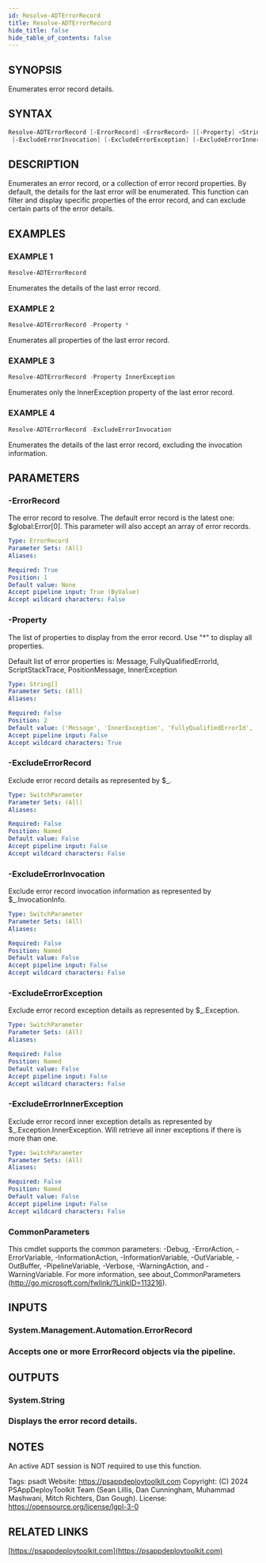```yaml
---
id: Resolve-ADTErrorRecord
title: Resolve-ADTErrorRecord
hide_title: false
hide_table_of_contents: false
---
```


## SYNOPSIS

Enumerates error record details.

## SYNTAX

```powershell
Resolve-ADTErrorRecord [-ErrorRecord] <ErrorRecord> [[-Property] <String[]>] [-ExcludeErrorRecord]
 [-ExcludeErrorInvocation] [-ExcludeErrorException] [-ExcludeErrorInnerException] [<CommonParameters>]
```

## DESCRIPTION

Enumerates an error record, or a collection of error record properties.
By default, the details for the last error will be enumerated.
This function can filter and display specific properties of the error record, and can exclude certain parts of the error details.

## EXAMPLES

### EXAMPLE 1

```powershell
Resolve-ADTErrorRecord
```

Enumerates the details of the last error record.

### EXAMPLE 2

```powershell
Resolve-ADTErrorRecord -Property *
```

Enumerates all properties of the last error record.

### EXAMPLE 3

```powershell
Resolve-ADTErrorRecord -Property InnerException
```

Enumerates only the InnerException property of the last error record.

### EXAMPLE 4

```powershell
Resolve-ADTErrorRecord -ExcludeErrorInvocation
```

Enumerates the details of the last error record, excluding the invocation information.

## PARAMETERS

### -ErrorRecord

The error record to resolve.
The default error record is the latest one: $global\:Error[0].
This parameter will also accept an array of error records.

```yaml
Type: ErrorRecord
Parameter Sets: (All)
Aliases:

Required: True
Position: 1
Default value: None
Accept pipeline input: True (ByValue)
Accept wildcard characters: False
```

### -Property

The list of properties to display from the error record.
Use "\*" to display all properties.

Default list of error properties is: Message, FullyQualifiedErrorId, ScriptStackTrace, PositionMessage, InnerException

```yaml
Type: String[]
Parameter Sets: (All)
Aliases:

Required: False
Position: 2
Default value: ('Message', 'InnerException', 'FullyQualifiedErrorId', 'ScriptStackTrace', 'PositionMessage')
Accept pipeline input: False
Accept wildcard characters: True
```

### -ExcludeErrorRecord

Exclude error record details as represented by $\_.

```yaml
Type: SwitchParameter
Parameter Sets: (All)
Aliases:

Required: False
Position: Named
Default value: False
Accept pipeline input: False
Accept wildcard characters: False
```

### -ExcludeErrorInvocation

Exclude error record invocation information as represented by $\_.InvocationInfo.

```yaml
Type: SwitchParameter
Parameter Sets: (All)
Aliases:

Required: False
Position: Named
Default value: False
Accept pipeline input: False
Accept wildcard characters: False
```

### -ExcludeErrorException

Exclude error record exception details as represented by $\_.Exception.

```yaml
Type: SwitchParameter
Parameter Sets: (All)
Aliases:

Required: False
Position: Named
Default value: False
Accept pipeline input: False
Accept wildcard characters: False
```

### -ExcludeErrorInnerException

Exclude error record inner exception details as represented by $\_.Exception.InnerException.
Will retrieve all inner exceptions if there is more than one.

```yaml
Type: SwitchParameter
Parameter Sets: (All)
Aliases:

Required: False
Position: Named
Default value: False
Accept pipeline input: False
Accept wildcard characters: False
```

### CommonParameters

This cmdlet supports the common parameters: -Debug, -ErrorAction, -ErrorVariable, -InformationAction, -InformationVariable, -OutVariable, -OutBuffer, -PipelineVariable, -Verbose, -WarningAction, and -WarningVariable.
For more information, see about_CommonParameters (http://go.microsoft.com/fwlink/?LinkID=113216).

## INPUTS

### System.Management.Automation.ErrorRecord

### Accepts one or more ErrorRecord objects via the pipeline.

## OUTPUTS

### System.String

### Displays the error record details.

## NOTES

An active ADT session is NOT required to use this function.

Tags: psadt
Website: https://psappdeploytoolkit.com
Copyright: (C) 2024 PSAppDeployToolkit Team (Sean Lillis, Dan Cunningham, Muhammad Mashwani, Mitch Richters, Dan Gough).
License: https://opensource.org/license/lgpl-3-0

## RELATED LINKS

[https://psappdeploytoolkit.com](https://psappdeploytoolkit.com)

